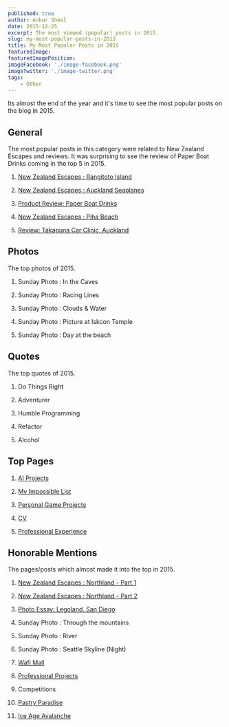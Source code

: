 ```yaml
---
published: true
author: Ankur Sheel
date: 2015-12-25
excerpt: The most viewed (popular) posts in 2015.
slug: my-most-popular-posts-in-2015
title: My Most Popular Posts in 2015
featuredImage:
featuredImagePosition:
imageFacebook: './image-facebook.png'
imageTwitter: './image-twitter.png'
tags:
    - Other
---
```


Its almost the end of the year and it's time to see the most popular posts on the blog in 2015.

## General

The most popular posts in this category were related to New Zealand Escapes and reviews. It was surprising to see the
review of Paper Boat Drinks coming in the top 5 in 2015.

1.  [New Zealand Escapes : Rangitoto Island](./new-zealand-escapes-rangitoto-island)

1.  [New Zealand Escapes : Auckland Seaplanes](./new-zealand-escapes-auckland-seaplanes)

1.  [Product Review: Paper Boat Drinks](./product-review-paper-boat-drinks)

1.  [New Zealand Escapes : Piha Beach](./new-zealand-escapes-piha-beach)

1.  [Review: Takapuna Car Clinic, Auckland](./review-takapuna-car-clinic-auckland)

## Photos

The top photos of 2015.

1.  Sunday Photo : In the Caves

1.  Sunday Photo : Racing Lines

1.  Sunday Photo : Clouds & Water

1.  Sunday Photo : Picture at Iskcon Temple

1.  Sunday Photo : Day at the beach

## Quotes

The top quotes of 2015.

1.  Do Things Right

1.  Adventurer

1.  Humble Programming

1.  Refactor

1.  Alcohol

## Top Pages

1.  [AI Projects](../cv/ai-projects)

1.  [My Impossible List](../../impossible-list)

1.  [Personal Game Projects](../cv/personal-game-projects)

1.  [CV](../cv)

1.  [Professional Experience](../cv/professional-experience)

## Honorable Mentions

The pages/posts which almost made it into the top in 2015.

1.  [New Zealand Escapes : Northland - Part 1](./new-zealand-escapes-northland-part-1)

1.  [New Zealand Escapes : Northland - Part 2](./new-zealand-escapes-northland-part-2)

1.  [Photo Essay: Legoland, San Diego](./photo-essay-legoland-san-diego)

1.  Sunday Photo : Through the mountains

1.  Sunday Photo : River

1.  Sunday Photo : Seattle Skyline (Night)

1.  [Wafi Mall](./wafi-mall)

1.  [Professional Projects](../cv/professional-projects)

1.  Competitions

1.  [Pastry Paradise](../cv/professional-projects/pastry-paradise)

1.  [Ice Age Avalanche](../cv/professional-projects/ice-age-avalanche)
